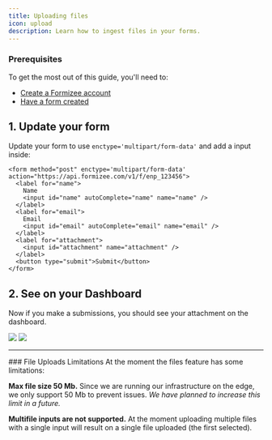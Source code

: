 ```yaml
---
title: Uploading files
icon: upload
description: Learn how to ingest files in your forms.
---
```


### Prerequisites
To get the most out of this guide, you'll need to:

* [Create a Formizee account](https://dashboard.formizee.com)
* [Have a form created](/guides/create-your-first-form)

## 1. Update your form
Update your form to use `enctype='multipart/form-data'` and add a input inside:

```tsx index.html {1,11}
<form method="post" enctype='multipart/form-data' action="https://api.formizee.com/v1/f/enp_123456">
  <label for="name">
    Name
    <input id="name" autoComplete="name" name="name" />
  </label>
  <label for="email">
    Email
    <input id="email" autoComplete="email" name="email" />
  </label>
  <label for="attachment">
    <input id="attachment" name="attachment" />
  </label>
  <button type="submit">Submit</button>
</form>
```

## 2. See on your Dashboard
Now if you make a submissions, you should see your attachment on the dashboard.

<Frame>
  <img className="block dark:hidden" src="../assets/guides/create-your-first-form/2-light.png" />
  <img className="hidden dark:block" src="../assets/guides/create-your-first-form/2-dark.png"/>
</Frame>

---

<Warning>
### File Uploads Limitations
  At the moment the files feature has some limitations:

**Max file size **50 Mb**.**
  Since we are running our infrastructure on the edge, we only support 50 Mb to prevent issues.
  *We have planned to increase this limit in a future.*

**Multifile inputs are not supported.**
  At the moment uploading multiple files with a single input will result on a single file uploaded (the first selected).
</Warning>

